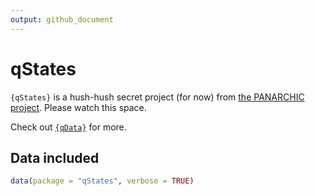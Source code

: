 ```yaml
---
output: github_document
---
```

# qStates

`{qStates}` is a hush-hush secret project (for now) from [the PANARCHIC project](www.panarchic.ch). 
Please watch this space. 

Check out [`{qData}`](https://github.com/globalgov/qData) for more.

## Data included

```r
data(package = "qStates", verbose = TRUE)
```

